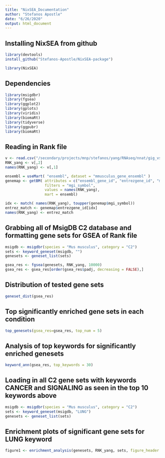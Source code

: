 ```yaml
---
title: "NixSEA_Documentation"
author: "Stefanos Apostle"
date: "6/26/2020"
output: html_document
---
```


## Installing NixSEA from github
```r
library(devtools)
install_github("Stefanos-Apostle/NixSEA-package")

library(NixSEA)
```

## Dependencies
```r
library(msigdbr)
library(fgsea)
library(ggplot2)
library(gplots)
library(viridis)
library(biomaRt)
library(tidyverse)
library(ggpubr)
library(biomaRt)
```

## Reading in Rank file
```r
v <- read.csv("/secondary/projects/mnp/stefanos/yang/RNAseq/nnat/gig_vs_wt_nopseudo.rnk", sep = "\t")
RNK_yang <- v[,2]
names(RNK_yang) <- v[,1]
```

```r
ensembl = useMart( "ensembl", dataset = "mmusculus_gene_ensembl" )
genemap <- getBM( attributes = c("ensembl_gene_id", "entrezgene_id", "mgi_symbol"),
                  filters = "mgi_symbol",
                  values = names(RNK_yang),
                  mart = ensembl)
```

```r
idx <- match( names(RNK_yang), toupper(genemap$mgi_symbol))
entrez_match <- genemap$entrezgene_id[idx]
names(RNK_yang) <- entrez_match
```

## Grabbing all of MsigDB C2 database and formatting gene sets for GSEA of Rank file
```r
msigdb <- msigdbr(species = "Mus musculus", category = "C2")
sets <- keyword_geneset(msigdb, "")
genesets <- geneset_list(sets)

gsea_res <- fgsea(genesets, RNK_yang, 10000)
gsea_res <- gsea_res[order(gsea_res$padj, decreasing = FALSE),]
```

## Distribution of tested gene sets
```r
geneset_dist(gsea_res)
```

## Top significantly enriched gene sets in each condition
```r
top_genesets(gsea_res=gsea_res, top_num = 5)

```

## Analysis of top keywords for significantly enriched genesets
```r
keyword_ann(gsea_res, top_keywords = 30)
```

## Loading in all C2 gene sets with keywords CANCER and SIGNALING as seen in the top 10 keywords above
```r
msigdb <- msigdbr(species = "Mus musculus", category = "C2")
sets <- keyword_geneset(msigdb, "LUNG")
genesets <- geneset_list(sets)
```

## Enrichment plots of significant gene sets for LUNG keyword
```r
figure1 <- enrichment_analysis(genesets, RNK_yang, sets, figure_header = "Significant Hallmark Geneset Enrichment")
```













































